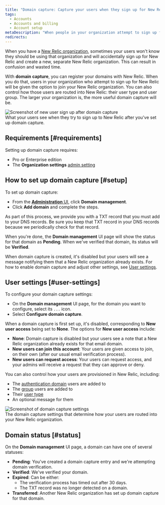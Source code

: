 ```yaml
---
title: "Domain capture: Capture your users when they sign up for New Relic"
tags:
  - Accounts
  - Accounts and billing
  - Account setup
metaDescription: "When people in your organization attempt to sign up for New Relic, you can use domain capture to make sure they're routed into your account."
redirects:
---
```





When you have a [New Relic organization](/docs/accounts/accounts-billing/account-structure/new-relic-account-structure), sometimes your users won't know they should be using that organization and will accidentally sign up for New Relic and create a new, separate New Relic organization. This can result in confusion and wasted time. 

With **domain capture**, you can register your domains with New Relic. When you do that, users in your organization who attempt to sign up for New Relic will be given the option to join your New Relic organization. You can also control how those users are routed into New Relic: their user type and user group. The larger your organization is, the more useful domain capture will be. 

<img title="Screenshot of new user sign up after domain capture" alt="Screenshot of new user sign up after domain capture" src={newUserLogin}/>
<figcaption>What your users see when they try to sign up to New Relic after you've set up domain capture.</figcaption>

## Requirements [#requirements]

Setting up domain capture requires:

* Pro or Enterprise edition
* The **Organization settings** [admin setting](/docs/accounts/accounts-billing/new-relic-one-user-management/user-management-concepts/#admin-settings)

## How to set up domain capture [#setup]

To set up domain capture: 

* From the [**Administration** UI](/docs/accounts/accounts-billing/new-relic-one-user-management/user-management-ui-and-tasks/#where), click **Domain management**. 
* Click **Add domain** and complete the steps. 

As part of this process, we provide you with a TXT record that you must add to your DNS records. Be sure you keep that TXT record in your DNS records because we periodically check for that record.  

When you're done, the **Domain management** UI page will show the status for that domain as **Pending**. When we've verified that domain, its status will be **Verified**. 

When domain capture is created, it's disabled but your users will see a message notifying them that a New Relic organization already exists. For how to enable domain capture and adjust other settings, see [User settings](#user-settings).

## User settings [#user-settings]

To configure your domain capture settings: 

* On the **Domain management** UI page, for the domain you want to configure, select its `...` icon.
* Select **Configure domain capture**. 

When a domain capture is first set up, it's disabled, corresponding to **New user access** being set to **None**. The options for **New user access** include: 

* **None**: Domain capture is disabled but your users see a note that a New Relic organization already exists for that email domain. 
* **New users can join this account**: Your users are given access to join, on their own (after our usual email verification process).
* **New users can request access**: Your users can request access, and your admins will receive a request that they can approve or deny. 

You can also control how your users are provisioned in New Relic, including: 

* The [authentication domain](/docs/accounts/accounts-billing/new-relic-one-user-management/authentication-domains-saml-sso-scim-more) users are added to 
* The [group](/docs/accounts/accounts-billing/new-relic-one-user-management/user-management-concepts#groups) users are added to
* Their [user type](/docs/accounts/accounts-billing/new-relic-one-user-management/user-type)
* An optional message for them

<img title="Screenshot of domain capture settings" alt="Screenshot of domain capture settings" src={settings}/>
<figcaption>The domain capture settings that determine how your users are routed into your New Relic organization.</figcaption>

## Domain status [#status]

On the **Domain management** UI page, a domain can have one of several statuses: 

* **Pending**: You've created a domain capture entry and we're attempting domain verification. 
* **Verified**: We've verified your domain. 
* **Expired**: Can be either: 
  * The verification process has timed out after 30 days.
  * The TXT record was no longer detected on a domain. 
* **Transferred**: Another New Relic organization has set up domain capture for that domain. 
